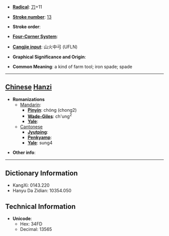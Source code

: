 * '''[[Wiktionary:Chinese radical index| Radical]]''': [[Wiktionary:Chinese radical index 刀|刀]]+11

* '''[[Wiktionary:Chinese total strokes index|Stroke number]]''': [[Wiktionary:Chinese total strokes index 13|13]]

* '''Stroke order''': 

* '''[[Wiktionary:Chinese four corner index|Four-Corner System]]''': 

* '''[[Wiktionary:Chinese Cangjie index|Cangjie input]]''': 山火中弓 (UFLN)

* '''Graphical Significance and Origin''': 

* '''Common Meaning''': a kind of farm tool; iron spade; spade

----

== [[Chinese]] [[Hanzi]] ==

* '''Romanizations'''
** [[Mandarin]]:
*** '''[[Pinyin]]''': chóng (chong2)
*** '''[[Wade-Giles]]''': ch'ung<sup>2</sup>
*** '''[[Yale]]''': 
**[[Cantonese]]
***'''[[Jyutping]]''':
***'''[[Penkyamp]]''': 
***'''[[Yale]]''': sung4

* '''Other info''': 

----

== Dictionary Information ==

* KangXi: 0143.220
* Hanyu Da Zidian: 10354.050

== Technical Information ==

* '''Unicode''':
** Hex: 34FD
** Decimal: 13565